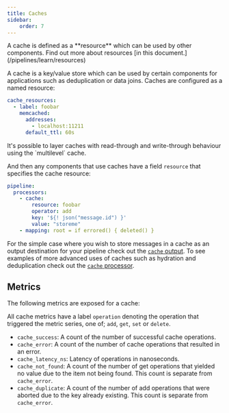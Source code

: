 ```yaml
---
title: Caches
sidebar:
    order: 7
---
```


<Aside type="note">
    A cache is defined as a **resource** which can be used by other components.
    Find out more about resources [in this document.](/pipelines/learn/resources)
</Aside>

A cache is a key/value store which can be used by certain components for applications such as deduplication or data
joins. Caches are configured as a named resource:

```yaml
cache_resources:
  - label: foobar
    memcached:
      addresses:
        - localhost:11211
      default_ttl: 60s
```

<Aside type="tip">
It's possible to layer caches with read-through and write-through behaviour using the `multilevel` cache.
</Aside>

And then any components that use caches have a field `resource` that specifies the cache resource:

```yaml
pipeline:
  processors:
    - cache:
        resource: foobar
        operator: add
        key: '${! json("message.id") }'
        value: "storeme"
    - mapping: root = if errored() { deleted() }
```

For the simple case where you wish to store messages in a cache as an output destination for your pipeline check out
the [`cache` output](/reference/components/outputs/cache). To see examples of more advanced uses of caches such as
hydration and deduplication check out the [`cache` processor](/reference/components/processors/cache).

## Metrics
The following metrics are exposed for a cache:

All cache metrics have a label `operation` denoting the operation that triggered the metric series, one of; `add`,
`get`, `set` or `delete`.

- `cache_success`: A count of the number of successful cache operations.
- `cache_error`: A count of the number of cache operations that resulted in an error.
- `cache_latency_ns`: Latency of operations in nanoseconds.
- `cache_not_found`: A count of the number of get operations that yielded no value due to the item not being found. This
count is separate from `cache_error`.
- `cache_duplicate`: A count of the number of add operations that were aborted due to the key already existing. This
count is separate from `cache_error`.
